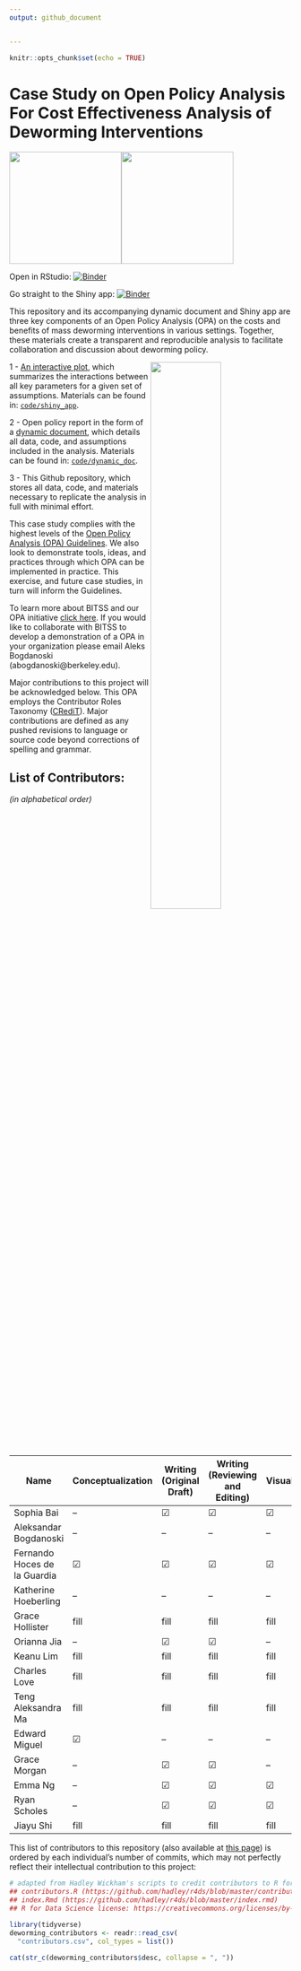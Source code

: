 ```yaml
---
output: github_document


---
```


```r
knitr::opts_chunk$set(echo = TRUE)
```

# Case Study on Open Policy Analysis For Cost Effectiveness Analysis of Deworming Interventions

<img width="200" src="./code/images/BITSS_logo_horizontal.png"><img width="200" src="./code/images/CEGA_logo.png">
<br>

Open in RStudio: [![Binder](http://mybinder.org/badge_logo.svg)](https://mybinder.org/v2/gh/BITSS-OPA/opa-deworming/master?urlpath=rstudio)

Go straight to the Shiny app: [![Binder](http://mybinder.org/badge_logo.svg)](https://fhoces.shinyapps.io/shiny_app_test/)

This repository and its accompanying dynamic document and Shiny app are three key components of an Open Policy Analysis (OPA) on the costs and benefits of mass deworming interventions in various settings. Together, these materials create a transparent and reproducible analysis to facilitate collaboration and discussion about deworming policy.

<img align="right" width="50%" src="./code/images/OPA_layers2.svg">

1 - [An interactive plot](https://fhoces.shinyapps.io/shiny_app_test/), which summarizes the interactions between all key parameters for a given set of assumptions. Materials can be found in: [`code/shiny_app`](https://github.com/BITSS-OPA/opa-deworming/tree/master/code/shiny_app).

2 - Open policy report in the form of a [dynamic document](https://bitss-opa.github.io/opa-deworming/), which details all data, code, and assumptions included in the analysis. Materials can be found in: [`code/dynamic_doc`](https://github.com/BITSS-OPA/opa-deworming/tree/master/code/05_final_opa.Rmd).

3 - This Github repository, which stores all data, code, and materials necessary to replicate the analysis in full with minimal effort.  

This case study complies with the highest levels of the [Open Policy Analysis (OPA) Guidelines](https://www.bitss.org/opa/community-standards/). We also look to demonstrate tools, ideas, and practices through which OPA can be implemented in practice. This exercise, and future case studies, in turn will inform the Guidelines.

To learn more about BITSS and our OPA initiative [click here](https://www.bitss.org/opa/). If you would like to collaborate with BITSS to develop a demonstration of a OPA in your organization please email Aleks Bogdanoski (abogdanoski@berkeley.edu).  

Major contributions to this project will be acknowledged below. This OPA employs the Contributor Roles Taxonomy ([CRediT](https://casrai.org/credit/)). Major contributions are defined as any pushed revisions to language or source code beyond corrections of spelling and grammar.  

## List of Contributors:  
*(in alphabetical order)*




| Name                         | Conceptualization | Writing (Original Draft) | Writing (Reviewing and Editing) | Visualization | Funding Acquisition | Project Administration | Supervision |
|------------------------------|-------------------|--------------------------|---------------------------------|---------------|---------------------|------------------------|-------------|
| Sophia Bai                   | --                | &#9745;                  | &#9745;                         | &#9745;       | --                  | --                     | --          |
| Aleksandar Bogdanoski        | --                | --                       | --                              | --            | &#9745;             | &#9745;                | --          |
| Fernando Hoces de la Guardia | &#9745;           | &#9745;                  | &#9745;                         | &#9745;       | &#9745;             | --                     | &#9745;     |
| Katherine Hoeberling         | --                | --                       | --                              | --            | &#9745;             | &#9745;                | --          |
| Grace Hollister              | fill              | fill                     | fill                            | fill          | fill                | fill                   | fill        |
| Orianna Jia                  | --                | &#9745;                  | &#9745;                         | --            | --                  | --                     | --          |
| Keanu Lim                    | fill              | fill                     | fill                            | fill          | fill                | fill                   | fill        |
| Charles Love                 | fill              | fill                     | fill                            | fill          | fill                | fill                   | fill        |
| Teng Aleksandra Ma           | fill              | fill                     | fill                            | fill          | fill                | fill                   | fill        |
| Edward Miguel                | &#9745;           | --                       | --                              | --            | &#9745;             | --                     | &#9745;     |
| Grace Morgan                 | --                | &#9745;                  | &#9745;                         | --            | --                  | --                     | --          |
| Emma Ng                      | --                | &#9745;                  | &#9745;                         | &#9745;       | --                  | --                     | --          |
| Ryan Scholes                 | --                | &#9745;                  | &#9745;                         | &#9745;       | --                  | --                     | --          |
| Jiayu Shi                    | fill              | fill                     | fill                            | fill          | fill                | fill                   | fill        |



 
This list of contributors to this repository (also available at [this page](https://github.com/BITSS-OPA/opa-deworming/graphs/contributors)) is ordered by each individual's number of commits, which may not perfectly reflect their intellectual contribution to this project:

```r
# adapted from Hadley Wickham's scripts to credit contributors to R for Data Science
## contributors.R (https://github.com/hadley/r4ds/blob/master/contributors.R)
## index.Rmd (https://github.com/hadley/r4ds/blob/master/index.rmd)
## R for Data Science license: https://creativecommons.org/licenses/by-nc-nd/3.0/us/

library(tidyverse)
deworming_contributors <- readr::read_csv(
  "contributors.csv", col_types = list())

cat(str_c(deworming_contributors$desc, collapse = ", "))
```

